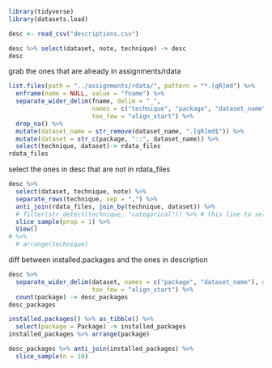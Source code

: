 ```r
library(tidyverse)
library(datasets.load)
```

```r
desc <- read_csv("descriptions.csv")
```


```r
desc %>% select(dataset, note, technique) -> desc
desc
```

grab the ones that are already in assignments/rdata

```r
list.files(path = "../assignments/rdata/", pattern = "*.[qR]md") %>% 
  enframe(name = NULL, value = "fname") %>% 
  separate_wider_delim(fname, delim = "_", 
                       names = c("technique", "package", "dataset_name"), 
                       too_few = "align_start") %>%
  drop_na() %>% 
  mutate(dataset_name = str_remove(dataset_name, ".[qR]md$")) %>% 
  mutate(dataset = str_c(package, "::", dataset_name)) %>% 
  select(technique, dataset)-> rdata_files
rdata_files
```

select the ones in desc that are not in rdata_files

```r
desc %>% 
  select(dataset, technique, note) %>% 
  separate_rows(technique, sep = ",") %>% 
  anti_join(rdata_files, join_by(technique, dataset)) %>% 
  # filter(str_detect(technique, "categorical")) %>% # this line to select a technique, or use find_these
  slice_sample(prop = 1) %>% 
  View()
# %>% 
  # arrange(technique)
```

diff between installed.packages and the ones in description

```r
desc %>% 
  separate_wider_delim(dataset, names = c("package", "dataset_name"), delim = "::",
                       too_few = "align_start") %>% 
  count(package) -> desc_packages
desc_packages
```

```r
installed.packages() %>% as_tibble() %>% 
  select(package = Package) -> installed_packages
installed_packages %>% arrange(package)
```

```r
desc_packages %>% anti_join(installed_packages) %>% 
  slice_sample(n = 10)
```


